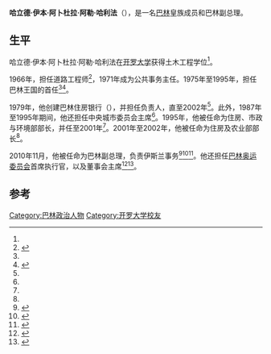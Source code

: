 {{Infobox royalty
| name = 哈立德·伊本·阿卜杜拉·阿勒·哈利法
| title = 
| image =
| caption = 
| spouse = 
| issue = 
| full name = 
| styles = 
| succession = 副总理
| reign = 2010年11月 – 现在
| reign-type = In office
|reg-type    = Monarch
|regent      = [[哈麦德国王|哈麦德国王]]
| predecessor =  
| successor = 
| succession1 = {{le|巴林住房部部长|Ministry of Housing (Bahrain)}}
| reign1 = 1975 – 1995
| reign-type1= In office
|reg-type1    = Monarch
|regent1      = [[伊萨·本·萨尔曼·阿勒哈里发|伊萨·本·萨尔曼·阿勒哈里发]]
| predecessor1 =  
| successor1 = 
| father = 
| mother =
| birth_date  = 
| birth_place = 
| death_date  = 
| death_place = 
| burial_date= 
| burial_place= 
| house = [[阿勒哈利法家族|阿勒哈利法家族]]
| religion = 伊斯兰
}}
'''哈立德·伊本·阿卜杜拉·阿勒·哈利法'''（{{lang|en|'''Khalid bin Abdullah Al Khalifa'''}}），是一名[[巴林|巴林]]皇族成员和巴林副总理。

==生平 ==
哈立德·伊本·阿卜杜拉·阿勒·哈利法在[[开罗大学|开罗大学]]获得土木工程学位<ref name=gair/>。

1966年，担任道路工程师<ref name=gair>{{cite web|title=H.E. Shaikh Khalid bin Abdullah Al Khalifa|url=http://www.gulfair.com/English/aboutgulfair/Pages/Shaikh-Khalid-AlKhalifa.aspx|publisher=Gulf Air|accessdate=18 April 2013|deadurl=yes|archiveurl=https://web.archive.org/web/20130201114657/http://www.gulfair.com/English/aboutgulfair/Pages/Shaikh-Khalid-AlKhalifa.aspx|archivedate=2013年2月1日}}</ref>，1971年成为公共事务主任。1975年至1995年，担任巴林王国的首任{{le|巴林住房部长|Ministry of Housing (Bahrain)|住房部长}}<ref name=award/><ref>{{cite web|title=Urban Revitalization of Mass Housing  International Competition|url=http://www.masshousingcompetition.org/sites/default/files/bh-000-867-report01.pdf|publisher=Ministry of Housing|accessdate=30 September 2014|format=Report|deadurl=yes|archiveurl=https://web.archive.org/web/20141006104251/http://www.masshousingcompetition.org/sites/default/files/bh-000-867-report01.pdf|archivedate=2014年10月6日}}</ref>。

1979年，他创建巴林住房银行（{{lang|en|Bahrain Housing Bank}}），并担任负责人，直至2002年<ref name=award/>。此外，1987年至1995年期间，他还担任中央城市委员会主席<ref name=gair/>。1995年，他被任命为住房、市政与环境部部长，并任至2001年<ref name=award/>。2001年至2002年，他被任命为住房及农业部部长<ref name=gair/>。

2010年11月，他被任命为巴林副总理，负责伊斯兰事务<ref name=award>{{cite web|title=About Us|url=http://www.isaaward.org/default.asp?action=category&id=22|publisher=Isa Award|accessdate=18 April 2013|deadurl=yes|archiveurl=https://web.archive.org/web/20131007025844/http://isaaward.org/default.asp?action=category&id=22|archivedate=2013年10月7日}}</ref><ref>{{cite web|title=Ministers|url=http://www.bahrainprimeminister.net/ministers_en.html|publisher=Bahrain Prime Minister|accessdate=18 April 2013|deadurl=yes|archiveurl=https://archive.is/20130703050047/http://www.bahrainprimeminister.net/ministers_en.html|archivedate=2013年7月3日}}</ref><ref name=hab2nov>{{cite news|last=Toumi|first=Habib|title=Bahrain announces new government|url=http://gulfnews.com/news/gulf/bahrain/bahrain-announces-new-government-1.705517|accessdate=18 April 2013|newspaper=Gulf News|date=2 November 2010|archive-date=2018-02-09|archive-url=https://web.archive.org/web/20180209064155/http://gulfnews.com/news/gulf/bahrain/bahrain-announces-new-government-1.705517|dead-url=no}}</ref>。他还担任[[巴林奥运委员会|巴林奥运委员会]]首席执行官，以及{{le|玛姆塔拉卡特控股公司|Mumtalakat Holding Company}}董事会主席<ref name=bna24june>{{cite news|title=Shaikh Khalid bin Abdulla Al Khalifa receives UK Deputy Ambassador to the Kingdom of Bahrain|url=http://www.bna.bh/portal/en/news/514403|accessdate=18 April 2013|work=Bahrain News Agency|date=24 June 2012|location=Manama|archive-date=2016-03-03|archive-url=https://web.archive.org/web/20160303233054/http://www.bna.bh/portal/en/news/514403|dead-url=no}}</ref><ref>{{cite news|title=Shaikh Khalid bin Abdullah Al Khalifa to head Mumtalakat|url=http://www.bna.bh/portal/en/news/475636|accessdate=18 April 2013|work=Bahrain News Agency|date=6 October 2011|archive-date=2016-10-22|archive-url=https://web.archive.org/web/20161022190920/http://www.bna.bh/portal/en/news/475636|dead-url=no}}</ref>。

==参考==
{{Reflist|33em}}

{{DEFAULTSORT:Khalifa, Khalid bin Abdullah Al}}

[[Category:巴林政治人物|Category:巴林政治人物]]
[[Category:开罗大学校友|Category:开罗大学校友]]